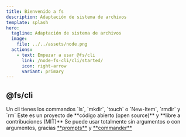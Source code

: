 ```yaml
---
title: Bienvenido a fs
description: Adaptación de sistema de archivos
template: splash
hero:
  tagline: Adaptación de sistema de archivos
  image:
    file: ../../assets/node.png
  actions:
    - text: Empezar a usar @fs/cli
      link: /node-fs-cli/cli/started/
      icon: right-arrow
      variant: primary
---
```



## @fs/cli

<CardGrid>
	<Card title="Multiusos" icon="document">
    Un cli tienes los commandos `ls`, `mkdir`, `touch` o `New-Item`, `rmdir` y `rm`
	</Card>
  <Card title="OpenSource" icon="open-book">
    Este es un proyecto de **código abierto (open source)** y **libre a contribuciones (MIT)**
	</Card>
  <Card title="Sencillo" icon="open-book">
    Se puede usar totalmente sin argumentos o con argumentos, gracias <a href="https://www.npmjs.com/package/prompts" target="_blank">**prompts**</a> y <a href="https://www.npmjs.com/package/commander" target="_blank">**commander**</a>
	</Card>
</CardGrid>
